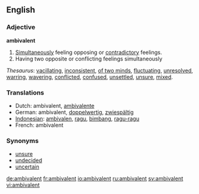 ==English==
===Adjective===
'''ambivalent'''

# [[Simultaneously]] feeling opposing or [[contradictory]] feelings.
# Having two opposite or conflicting feelings simultaneously

''Thesaurus'': [[vacillating]], [[inconsistent]], [[of two minds]], [[fluctuating]], [[unresolved]], [[warring]], [[wavering]], [[conflicted]], [[confused]], [[unsettled]], [[unsure]], [[mixed]].

===Translations===
*Dutch: ambivalent, [[ambivalente]]
*German: ambivalent, [[doppelwertig]], [[zwiespältig]]
*[[Indonesian]]: [[ambivalen]], [[ragu]], [[bimbang]], [[ragu|ragu-ragu]]
*French: ambivalent

===Synonyms===
*[[unsure]]
*[[undecided]]
*[[uncertain]]

[[de:ambivalent]]
[[fr:ambivalent]]
[[io:ambivalent]]
[[ru:ambivalent]]
[[sv:ambivalent]]
[[vi:ambivalent]]